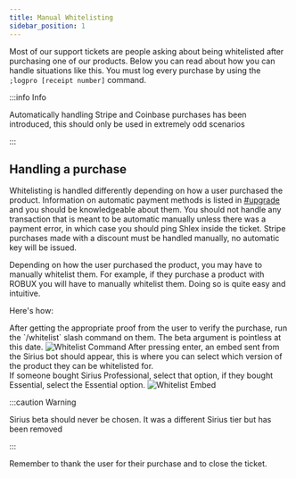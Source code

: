 ```yaml
---
title: Manual Whitelisting
sidebar_position: 1
---
```



Most of our support tickets are people asking about being whitelisted after purchasing one of our products. Below you can read about how you can handle situations like this. You must log every purchase by using the `;logpro [receipt number]` command.

:::info Info

Automatically handling Stripe and Coinbase purchases has been introduced, this should only be used in extremely odd scenarios

:::

## Handling a purchase

Whitelisting is handled differently depending on how a user purchased the product. Information on automatic payment methods is listed in <ins>[#upgrade](https://discord.com/channels/939553319750344744/939900864938795068)</ins> and you should be knowledgeable about them. You should not handle any transaction that is meant to be automatic manually unless there was a payment error, in which case you should ping Shlex inside the ticket. Stripe purchases made with a discount must be handled manually, no automatic key will be issued.

Depending on how the user purchased the product, you may have to manually whitelist them. For example, if they purchase a product with ROBUX you will have to manually whitelist them. Doing so is quite easy and intuitive.

Here's how:

<Tabs>
  <TabItem value="step1" label="Step 1" default>
    After getting the appropriate proof from the user to verify the purchase, run the `/whitelist` slash command on them. The beta argument is pointless at this date.
    <img src={useBaseUrl("/img/staff/whitelistcommand.png")} alt="Whitelist Command" style={{marginTop: "1rem"}} />
  </TabItem>
  <TabItem value="step2" label="Step 2">
    After pressing enter, an embed sent from the Sirius bot should appear, this is where you can select which version of the product they can be whitelisted for. <br /> If someone bought Sirius Professional, select that option, if they bought Essential, select the Essential option.
    <img src={useBaseUrl("/img/staff/whitelistembed.gif")} alt="Whitelist Embed" style={{marginTop: "1rem", marginBottom: "1rem"}} />

:::caution Warning

Sirius beta should never be chosen. It was a different Sirius tier but has been removed

:::

  </TabItem>
  <TabItem value="step3" label="Last Step">
  Remember to thank the user for their purchase and to close the ticket.
  </TabItem>
</Tabs>
